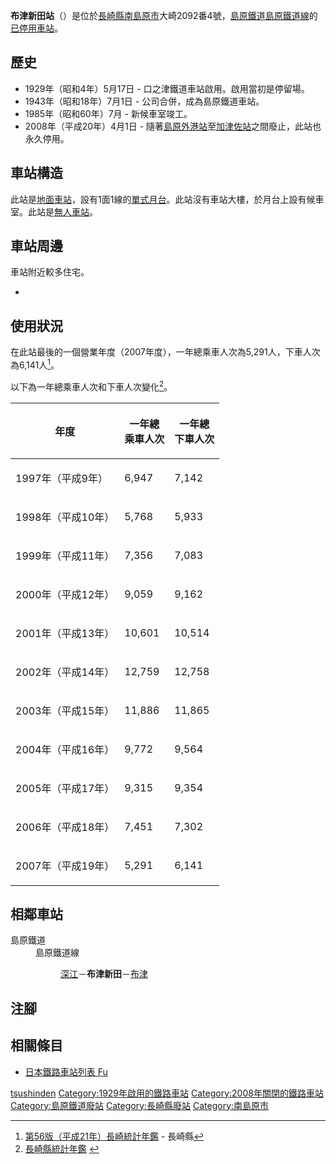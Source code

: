 {{NoteTA|G1=Transport
|T=zh-hans:布津新田站;zh-hk:布津新田站;zh-tw:布津新田車站;
|1=zh-hans:布津新田站;zh-hk:布津新田站;zh-tw:布津新田車站;
}}
{{Infobox station
|公司色 = grey
|站名 = 布津新田
|圖片 = Futsushinden Station.JPG
|圖片說明 = 車站外觀（2007年3月）
|日文原名 = 布津新田
|平假名 = ふつしんでん
|羅馬拼音 = FUTSUSHINDEN
|副站名 = 
|電報略號 = 
|所在地 = {{JPN}}[[長崎縣|長崎縣]][[南島原市|南島原市]]{{Translink|ja|布津町}}大崎2092番4號
|座標 = {{coord|32|41|59.15|N|130|20|53.71|E|type:railwaystation_region:JP-24|display=inline,title}}
|車站構造 = [[地面車站|地面車站]]
|月台配置 = 1面1線
|啟用年月日 = 1929年（昭和4年）5月17日
|廢站年月日 = 2008年（平成20年）4月1日
|乘客人數 = 14*
|上下車人次 = 
|統計年度 = 2007
|轉車 = 
|全寬備註 = * 以全年總人次除當年度日數
|adjacent = {{Adjacent stations|system=島原鐵道|line=島原鐵道線廢止|left=深江|right=布津|note-left=2.4km|note-mid=距離[[諫早站|諫早]]52.0km|note-right=1.9km}}
}}
'''布津新田站'''（{{jpn|j=布津新田駅|hg=ふつしんでんえき|rm=Futsushinden eki|f=y}}）是位於[[長崎縣|長崎縣]][[南島原市|南島原市]]{{Translink|ja|布津町}}大崎2092番4號，[[島原鐵道|島原鐵道]][[島原鐵道線|島原鐵道線]]的[[廢站|已停用]][[鐵路車站|車站]]。

== 歷史 ==
* 1929年（昭和4年）5月17日 - 口之津鐵道車站啟用。啟用當初是停留場。
* 1943年（昭和18年）7月1日 - 公司合併，成為島原鐵道車站。
* 1985年（昭和60年）7月 - 新候車室竣工。
* 2008年（平成20年）4月1日 - 隨著[[島原外港站|島原外港站]]至[[加津佐站|加津佐站]]之間廢止，此站也永久停用。

== 車站構造 ==
此站是[[地面車站|地面車站]]，設有1面1線的[[單式月台|單式月台]]。此站沒有車站大樓，於月台上設有候車室。此站是[[無人車站|無人車站]]。

== 車站周邊 ==
車站附近較多住宅。
* {{Translink|ja|国道251号|國道251號}}

== 使用狀況 ==
在此站最後的一個營業年度（2007年度），一年總乘車人次為5,291人，下車人次為6,141人<ref>[https://www.pref.nagasaki.jp/bunrui/kenseijoho/toukeijoho/kankoubutsu/nenkan/24697.html 第56版（平成21年）長崎統計年鑑] {{Wayback|url=https://www.pref.nagasaki.jp/bunrui/kenseijoho/toukeijoho/kankoubutsu/nenkan/24697.html |date=20150703110920 }}{{ja icon}} - 長崎縣</ref>。

以下為一年總乘車人次和下車人次變化<ref>[https://www.pref.nagasaki.jp/bunrui/kenseijoho/toukeijoho/kankoubutsu/nenkan/  長崎縣統計年鑑 ] {{Wayback|url=https://www.pref.nagasaki.jp/bunrui/kenseijoho/toukeijoho/kankoubutsu/nenkan/ |date=20201027001847 }}{{ja icon}}</ref>。
{| class="wikitable" style="text-align:right"
|-
!年度!!一年總<br />乘車人次!!一年總<br />下車人次
|-
|1997年（平成{{0}}9年）||6,947||7,142
|-
|1998年（平成10年）||5,768||5,933
|-
|1999年（平成11年）||7,356||7,083
|-
|2000年（平成12年）||9,059||9,162
|-
|2001年（平成13年）||10,601||10,514
|-
|2002年（平成14年）||12,759||12,758
|-
|2003年（平成15年）||11,886||11,865
|-
|2004年（平成16年）||9,772||9,564
|-
|2005年（平成17年）||9,315||9,354
|-
|2006年（平成18年）||7,451||7,302
|-
|2007年（平成19年）||5,291||6,141
|}

== 相鄰車站 ==
; 島原鐵道
: 島原鐵道線
:: [[深江站_(長崎縣)|深江]]－'''布津新田'''－[[布津站|布津]]
== 注腳 ==
{{Reflist}}
== 相關條目 ==
* [[日本鐵路車站列表_Fu|日本鐵路車站列表 Fu]]
{{島原鐵道線|mode=1}}
{{DEFAULTSORT:Futsu-Shinden}}
[[Category:日本鐵路車站_Fu|tsushinden]]
[[Category:1929年啟用的鐵路車站|Category:1929年啟用的鐵路車站]]
[[Category:2008年關閉的鐵路車站|Category:2008年關閉的鐵路車站]]
[[Category:島原鐵道廢站|Category:島原鐵道廢站]]
[[Category:長崎縣廢站|Category:長崎縣廢站]]
[[Category:南島原市|Category:南島原市]]